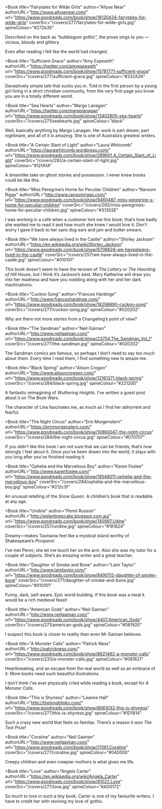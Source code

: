 
<Book
  title="Fairytales for Wilde Girls"
  author="Allyse Near"
  authorURL="http://www.allysenear.com/"
  url="https://www.goodreads.com/book/show/16120434-fairytales-for-wilde-girls"
  coverSrc="/covers/277/fairytales-for-wilde-girls.jpg"
  spineColour="#272b35"
>

Described on the back as &ldquo;bubblegum gothic&rdquo;, the prose sings to you &mdash; vicious, bloody and glittery.

Even after reading I felt like the world had changed.

</Book>

<Book
  title="Sufficient Grace"
  author="Amy Espeseth"
  authorURL="https://twitter.com/amyespeseth"
  url="https://www.goodreads.com/book/show/15781771-sufficient-grace"
  coverSrc="/covers/277/sufficient-grace.jpg"
  spineColour="#332A26"
>

Deceptively simple tale that sucks you in. Told in the first person by a young girl living in a strict christian community, from the very first page you know you are in  a totally different world.

</Book>

<Book
  title="Sea Hearts"
  author="Margo Lanagan"
  authorURL="https://twitter.com/margolanagan"
  url="https://www.goodreads.com/book/show/13402805-sea-hearts"
  coverSrc="/covers/271/seahearts.jpg"
  spineColour="black"
>

Well, basically anything by Margo Lanagan. Her work is part dream, part nightmare, and all of it is amazing. She is one of Australia’s greatest writers.

</Book>


<Book
  title="A Certain Slant of Light"
  author="Laura Whitcomb"
  authorURL="https://laurawhitcomb.wordpress.com/"
  url="https://www.goodreads.com/book/show/289601.A_Certain_Slant_of_Light"
  coverSrc="/covers/292/a-certain-slant-of-light.jpg"
  spineColour="#121A1A"
>

A dreamlike take on ghost stories and possession. I never knew books could be like this.

</Book>

<Book
  title="Miss Peregrine’s Home for Peculiar Children"
  author="Ransom Riggs"
  authorURL="http://www.ransomriggs.com/"
  url="https://www.goodreads.com/book/show/9460487-miss-peregrine-s-home-for-peculiar-children"
  coverSrc="/covers/292/miss-peregrines-home-for-peculiar-children.jpg"
  spineColour="#31302E"
>

I was working in a café when a customer lent me this book; that’s how badly she wanted me to read it and how much she knew I would love it. Don’t worry I gave it back to her sans dog ears and jam and butter smears.

</Book>

<Book
  title="We have always lived in the Castle"
  author="Shirley Jackson"
  authorURL="https://en.wikipedia.org/wiki/Shirley_Jackson"
  url="https://www.goodreads.com/book/show/6708624-we-havealways-lived-in-the-castle"
  coverSrc="/covers/257/we-have-always-lived-in-the-castle.jpg"
  spineColour="#010101"
>

 This book doesn’t seem to have the renown of _The Lottery_ or _The Haunting of Hill House_, but I think it’s Jackson’s best. Mary Katherine will draw you into her madness and have you nodding along with her and her dark machinations.

</Book>

<Book
  title="Cuckoo Song"
  author="Frances Hardinge"
  authorURL="http://www.franceshardinge.com/"
  url="https://www.goodreads.com/book/show/18298890-cuckoo-song"
  coverSrc="/covers/277/cuckoo-song.jpg"
  spineColour="#020202"
>

Why are there not more stories from a Changeling’s point of view?

</Book>

<Book
  title="The Sandman"
  author="Neil Gaiman"
  authorURL="http://www.neilgaiman.com/"
  url="https://www.goodreads.com/book/show/23754.The_Sandman_Vol_1"
  coverSrc="/covers/277/the-sandman.jpg"
  spineColour="#020202"
>

The Sandman comics are famous, so perhaps I don’t need to say too much about them. Every time I read them, I find something new to amaze me.

</Book>

<Book
  title="Black Spring"
  author="Alison Crogon"
  authorURL="http://www.alisoncroggon.com/"
  url="https://www.goodreads.com/book/show/12161371-black-spring"
  coverSrc="/covers/284/black-spring.jpg"
  spineColour="#22120D"
>

A fantastic reimagining of _Wuthering Heights_. I’ve written a guest post about it on The Book Wars.

The character of Lina fascinates me, as much as I find her abhorrent and fearful.

</Book>

<Book
  title="The Night Circus"
  author="Erin Morgenstern"
  authorURL="https://erinmorgenstern.com/"
  url="https://www.goodreads.com/book/show/10860047-the-night-circus"
  coverSrc="/covers/284/the-night-circus.jpg"
  spineColour="#070707"
>

If you didn’t like this book I am not sure that we can be friends; that’s how strongly I feel about it. Once you’ve been drawn into the world, it stays with you long after you’ve finished reading it.

</Book>

<Book
  title="Ophelia and the Marvellous Boy"
  author="Karen Foxlee"
  authorURL="http://www.karenfoxlee.com/"
  url="https://www.goodreads.com/book/show/19549011-ophelia-and-the-marvellous-boy"
  coverSrc="/covers/284/ophelia-and-the-marvellous-boy.jpg"
  spineColour="#212c3f"
>

An unusual retelling of the _Snow Queen_. A children’s book that is readable at any age.

</Book>

<Book
  title="Undine"
  author="Penni Russon"
  authorURL="http://eglantinescake.blogspot.com.au/"
  url="https://www.goodreads.com/book/show/140997.Udine"
  coverSrc="/covers/257/undine.jpg"
  spineColour="#181824"
>

Dreamy&mdash;makes Tasmania feel like a mystical island worthy of Shakespeare’s _Prospero_!

I’ve met Penni; she let me touch her on the arm. Also she was my tutor for a couple of subjects. She’s an amazing writer and a great teacher.

</Book>

<Book
  title="Daughter of Smoke and Bone"
  author="Laini Taylor"
  authorURL="http://www.lainitaylor.com/"
  url="https://www.goodreads.com/book/show/8490112-daughter-of-smoke-bone"
  coverSrc="/covers/271/daughter-of-smoke-and-bone.jpg"
  spineColour="#010101"
>

Funny, dark, self-aware. Epic world building. If this book was a meal it would be a rich medieval feast!

</Book>

<Book
  title="American Gods"
  author="Neil Gaiman"
  authorURL="http://www.neilgaiman.com/"
  url="https://www.goodreads.com/book/show/4407.American_Gods"
  coverSrc="/covers/271/american-gods.jpg"
  spineColour="#081920"
>

I suspect this book is closer to reality than even Mr Gaiman believes.

</Book>

<Book
  title="A Monster Calls"
  author="Patrick Ness"
  authorURL="http://patrickness.com/"
  url="https://www.goodreads.com/book/show/8621462-a-monster-calls"
  coverSrc="/covers/233/a-monster-calls.jpg"
  spineColour="#081621"
>

Heartbreaking, and an escape from the real world as well as an embrace of it. More books need such beautiful illustrations.

I don’t think I’ve ever physically cried while reading a book, except for _A Monster Calls_.

</Book>

<Book
  title="This is Shyness"
  author="Leanne Hall"
  authorURL="http://thelongblinks.com/"
  url="https://www.goodreads.com/book/show/8061032-this-is-shyness"
  coverSrc="/covers/277/this-is-shyness.jpg"
  spineColour="#1D1814"
>

Such a crazy new world that feels so familiar. There’s a reason it won _The Text Prize_!

</Book>

<Book
  title="Coraline"
  author="Neil Gaiman"
  authorURL="http://www.neilgaiman.com/"
  url="https://www.goodreads.com/book/show/17061.Coraline"
  coverSrc="/covers/277/coraline.jpg"
  spineColour="#040000"
>

Creepy children and even creepier mothers is what gives me life.

</Book>

<Book
  title="Love"
  author="Angela Carter"
  authorURL="https://en.wikipedia.org/wiki/Angela_Carter"
  url="https://www.goodreads.com/book/show/81022.Love"
  coverSrc="/covers/277/love.jpg"
  spineColour="#AD0172"
>

So much to love in such a tiny book. Carter is one of my favourite writers. I have to credit her with reviving my love of gothic.

</Book>
